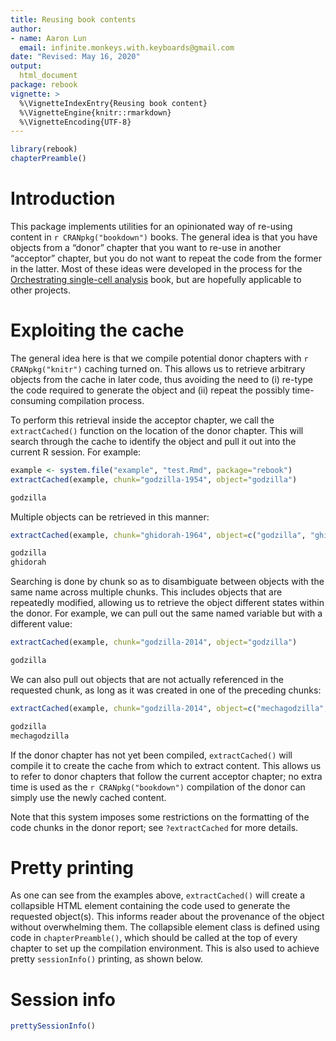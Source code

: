 ```yaml
---
title: Reusing book contents
author:
- name: Aaron Lun
  email: infinite.monkeys.with.keyboards@gmail.com
date: "Revised: May 16, 2020"
output:
  html_document
package: rebook 
vignette: >
  %\VignetteIndexEntry{Reusing book content}
  %\VignetteEngine{knitr::rmarkdown}
  %\VignetteEncoding{UTF-8}
---
```


```r
library(rebook)
chapterPreamble()
```

# Introduction

This package implements utilities for an opinionated way of re-using content in `r CRANpkg("bookdown")` books.
The general idea is that you have objects from a "donor" chapter that you want to re-use in another "acceptor" chapter,
but you do not want to repeat the code from the former in the latter.
Most of these ideas were developed in the process for the [Orchestrating single-cell analysis](osca.bioconductor.org) book,
but are hopefully applicable to other projects.

# Exploiting the cache

The general idea here is that we compile potential donor chapters with `r CRANpkg("knitr")` caching turned on.
This allows us to retrieve arbitrary objects from the cache in later code,
thus avoiding the need to (i) re-type the code required to generate the object
and (ii) repeat the possibly time-consuming compilation process.

To perform this retrieval inside the acceptor chapter, 
we call the `extractCached()` function on the location of the donor chapter.
This will search through the cache to identify the object and pull it out into the current R session.
For example:

```r
example <- system.file("example", "test.Rmd", package="rebook")
extractCached(example, chunk="godzilla-1954", object="godzilla")
```

```r
godzilla
```

Multiple objects can be retrieved in this manner:

```r
extractCached(example, chunk="ghidorah-1964", object=c("godzilla", "ghidorah"))
```

```r
godzilla
ghidorah
```

Searching is done by chunk so as to disambiguate between objects with the same name across multiple chunks.
This includes objects that are repeatedly modified, allowing us to retrieve the object different states within the donor.
For example, we can pull out the same named variable but with a different value:

```r
extractCached(example, chunk="godzilla-2014", object="godzilla")
```

```r
godzilla
```

We can also pull out objects that are not actually referenced in the requested chunk,
as long as it was created in one of the preceding chunks:

```r
extractCached(example, chunk="godzilla-2014", object=c("mechagodzilla", "godzilla"))
```

```r
godzilla
mechagodzilla
```

If the donor chapter has not yet been compiled,
`extractCached()` will compile it to create the cache from which to extract content.
This allows us to refer to donor chapters that follow the current acceptor chapter;
no extra time is used as the `r CRANpkg("bookdown")` compilation of the donor can simply use the newly cached content.

Note that this system imposes some restrictions on the formatting of the code chunks in the donor report;
see `?extractCached` for more details.

# Pretty printing 

As one can see from the examples above,
`extractCached()` will create a collapsible HTML element containing the code used to generate the requested object(s).
This informs reader about the provenance of the object without overwhelming them.
The collapsible element class is defined using code in `chapterPreamble()`,
which should be called at the top of every chapter to set up the compilation environment.
This is also used to achieve pretty `sessionInfo()` printing, as shown below.

# Session info

```r
prettySessionInfo()
```
